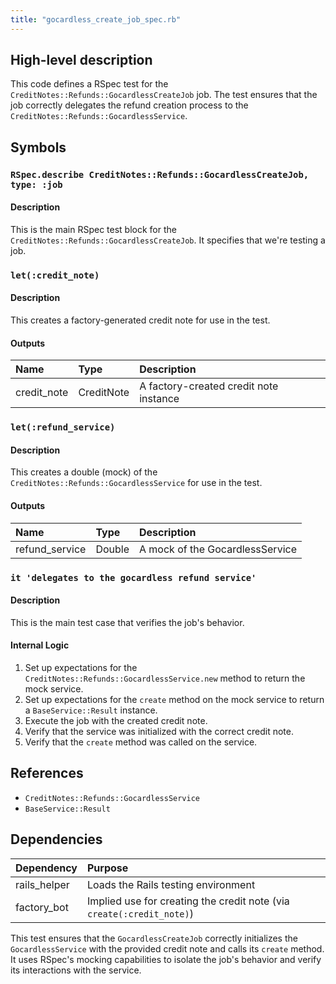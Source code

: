 ```yaml
---
title: "gocardless_create_job_spec.rb"
---
```


## High-level description
This code defines a RSpec test for the `CreditNotes::Refunds::GocardlessCreateJob` job. The test ensures that the job correctly delegates the refund creation process to the `CreditNotes::Refunds::GocardlessService`.

## Symbols

### `RSpec.describe CreditNotes::Refunds::GocardlessCreateJob, type: :job`
#### Description
This is the main RSpec test block for the `CreditNotes::Refunds::GocardlessCreateJob`. It specifies that we're testing a job.

### `let(:credit_note)`
#### Description
This creates a factory-generated credit note for use in the test.

#### Outputs
| Name | Type | Description |
|:-----|:-----|:------------|
| credit_note | CreditNote | A factory-created credit note instance |

### `let(:refund_service)`
#### Description
This creates a double (mock) of the `CreditNotes::Refunds::GocardlessService` for use in the test.

#### Outputs
| Name | Type | Description |
|:-----|:-----|:------------|
| refund_service | Double | A mock of the GocardlessService |

### `it 'delegates to the gocardless refund service'`
#### Description
This is the main test case that verifies the job's behavior.

#### Internal Logic
1. Set up expectations for the `CreditNotes::Refunds::GocardlessService.new` method to return the mock service.
2. Set up expectations for the `create` method on the mock service to return a `BaseService::Result` instance.
3. Execute the job with the created credit note.
4. Verify that the service was initialized with the correct credit note.
5. Verify that the `create` method was called on the service.

## References
- `CreditNotes::Refunds::GocardlessService`
- `BaseService::Result`

## Dependencies
| Dependency | Purpose |
|:-----------|:--------|
| rails_helper | Loads the Rails testing environment |
| factory_bot | Implied use for creating the credit note (via `create(:credit_note)`) |

This test ensures that the `GocardlessCreateJob` correctly initializes the `GocardlessService` with the provided credit note and calls its `create` method. It uses RSpec's mocking capabilities to isolate the job's behavior and verify its interactions with the service.